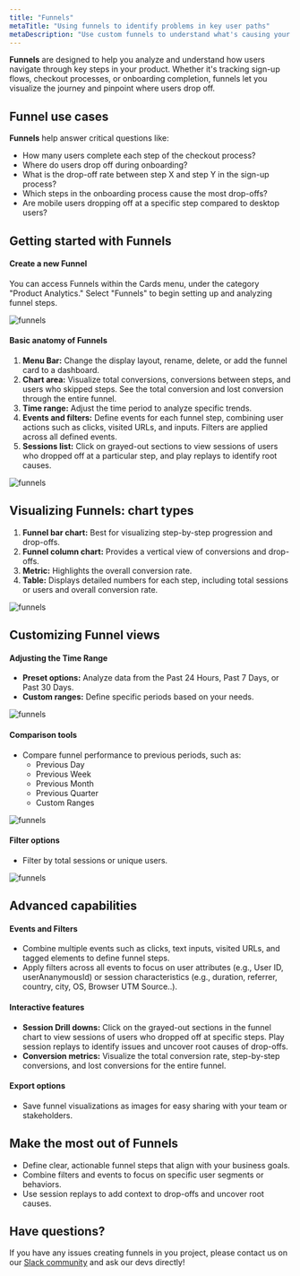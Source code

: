 ```yaml
---
title: "Funnels"
metaTitle: "Using funnels to identify problems in key user paths"
metaDescription: "Use custom funnels to understand what's causing your conversion issues"
---
```


**Funnels** are designed to help you analyze and understand how users navigate through key steps in your product. Whether it's tracking sign-up flows, checkout processes, or onboarding completion, funnels let you visualize the journey and pinpoint where users drop off.

## Funnel use cases

**Funnels** help answer critical questions like: 

- How many users complete each step of the checkout process?
- Where do users drop off during onboarding?
- What is the drop-off rate between step X and step Y in the sign-up process?
- Which steps in the onboarding process cause the most drop-offs?
- Are mobile users dropping off at a specific step compared to desktop users?

## Getting started with Funnels

#### Create a new Funnel

You can access Funnels within the Cards menu, under the category "Product Analytics." Select "Funnels" to begin setting up and analyzing funnel steps.

<div style={{ display: 'flex', justifyContent: 'center', alignItems: 'center' }}>
  <img src="/images/products/product-analytics/funnels/funnels_create.gif" alt="funnels" style={{ width: '700px', height: 'auto' }} />
</div>

#### Basic anatomy of Funnels

1. **Menu Bar:** Change the display layout, rename, delete, or add the funnel card to a dashboard.
2. **Chart area:** Visualize total conversions, conversions between steps, and users who skipped steps. See the total conversion and lost conversion through the entire funnel.
3. **Time range:** Adjust the time period to analyze specific trends.
4. **Events and filters:** Define events for each funnel step, combining user actions such as clicks, visited URLs, and inputs. Filters are applied across all defined events.
5. **Sessions list:** Click on grayed-out sections to view sessions of users who dropped off at a particular step, and play replays to identify root causes.

<div style={{ display: 'flex', justifyContent: 'center', alignItems: 'center' }}>
  <img src="/images/products/product-analytics/funnels/funnels_anatomy.png" alt="funnels" style={{ width: '700px', height: 'auto' }} />
</div>

## Visualizing Funnels: chart types

1. **Funnel bar chart:** Best for visualizing step-by-step progression and drop-offs.
2. **Funnel column chart:** Provides a vertical view of conversions and drop-offs.
3. **Metric:** Highlights the overall conversion rate.
4. **Table:** Displays detailed numbers for each step, including total sessions or users and overall conversion rate.

<div style={{ display: 'flex', justifyContent: 'center', alignItems: 'center' }}>
  <img src="/images/products/product-analytics/funnels/funnels_charts.gif" alt="funnels" style={{ width: '700px', height: 'auto' }} />
</div>

## Customizing Funnel views

#### Adjusting the Time Range

- **Preset options:** Analyze data from the Past 24 Hours, Past 7 Days, or Past 30 Days.
- **Custom ranges:** Define specific periods based on your needs.

<div style={{ display: 'flex', justifyContent: 'center', alignItems: 'center' }}>
  <img src="/images/products/product-analytics/funnels/funnels_time.png" alt="funnels" style={{ width: '700px', height: 'auto' }} />
</div>

#### Comparison tools

- Compare funnel performance to previous periods, such as:
    - Previous Day
    - Previous Week
    - Previous Month
    - Previous Quarter
    - Custom Ranges

<div style={{ display: 'flex', justifyContent: 'center', alignItems: 'center' }}>
  <img src="/images/products/product-analytics/funnels/funnels_compare.png" alt="funnels" style={{ width: '700px', height: 'auto' }} />
</div>

#### Filter options

- Filter by total sessions or unique users.

<div style={{ display: 'flex', justifyContent: 'center', alignItems: 'center' }}>
  <img src="/images/products/product-analytics/funnels/funnels_filters.png" alt="funnels" style={{ width: '700px', height: 'auto' }} />
</div>

## Advanced capabilities

#### Events and Filters

- Combine multiple events such as clicks, text inputs, visited URLs, and tagged elements to define funnel steps.
- Apply filters across all events to focus on user attributes (e.g., User ID, userAnanymousId) or session characteristics (e.g., duration, referrer, country, city, OS, Browser UTM Source..).

#### Interactive features

- **Session Drill downs:** Click on the grayed-out sections in the funnel chart to view sessions of users who dropped off at specific steps. Play session replays to identify issues and uncover root causes of drop-offs.
- **Conversion metrics:** Visualize the total conversion rate, step-by-step conversions, and lost conversions for the entire funnel.

#### Export options

- Save funnel visualizations as images for easy sharing with your team or stakeholders.

## Make the most out of Funnels

- Define clear, actionable funnel steps that align with your business goals.
- Combine filters and events to focus on specific user segments or behaviors.
- Use session replays to add context to drop-offs and uncover root causes.

## Have questions?

If you have any issues creating funnels in you project, please contact us on our [Slack community](https://slack.openreplay.com/) and ask our devs directly!
